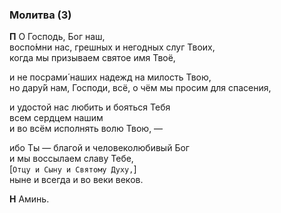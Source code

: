 ### Молитва (3)

**П** О Господь, Бог наш,  
воспо́мни нас, грешных и негодных слуг Твоих,  
когда мы призываем святое имя Твоё,

и не посрами́ наших надежд на милость Твою,  
но дару́й нам, Господи, всё, о чём мы просим для спасения,

и удостой нас любить и бояться Тебя  
всем cердцем нашим  
и во всём исполнять волю Твою, —

ибо Ты — благой и человеколюбивый Бог  
и мы воссылаем славу Тебе,  
<R>[</R>`Отцу и Сыну и Святому Духу,`<R>]</R>  
ныне и всегда и во веки веков.

**Н** Аминь.
